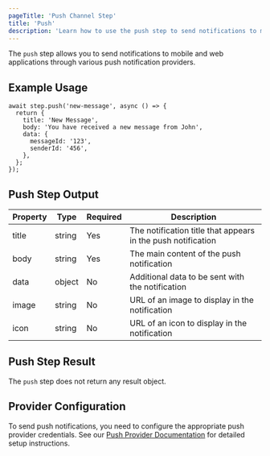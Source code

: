 ```yaml
---
pageTitle: 'Push Channel Step'
title: 'Push'
description: 'Learn how to use the push step to send notifications to mobile and web apps'
---
```


The `push` step allows you to send notifications to mobile and web applications through various push notification providers.

## Example Usage

```tsx
await step.push('new-message', async () => {
  return {
    title: 'New Message',
    body: 'You have received a new message from John',
    data: {
      messageId: '123',
      senderId: '456',
    },
  };
});
```

## Push Step Output

| Property | Type   | Required | Description                                                  |
| -------- | ------ | -------- | ------------------------------------------------------------ |
| title    | string | Yes      | The notification title that appears in the push notification |
| body     | string | Yes      | The main content of the push notification                    |
| data     | object | No       | Additional data to be sent with the notification             |
| image    | string | No       | URL of an image to display in the notification               |
| icon     | string | No       | URL of an icon to display in the notification                |

## Push Step Result

The `push` step does not return any result object.

## Provider Configuration

To send push notifications, you need to configure the appropriate push provider credentials. See our [Push Provider Documentation](/integrations/providers/push/overview) for detailed setup instructions.
